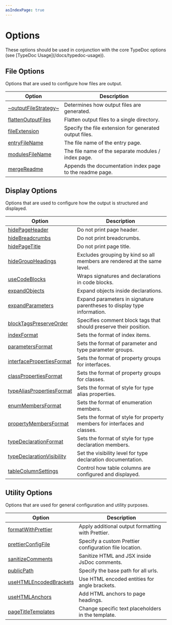 ```yaml
---
asIndexPage: true
---
```



# Options

<Callout type="info">
  These options should be used in conjunction with the core TypeDoc options (see
  [TypeDoc Usage](/docs/typedoc-usage)).
</Callout>

## File Options

Options that are used to configure how files are output.

| Option                                                                | Description                                              |
| --------------------------------------------------------------------- | -------------------------------------------------------- |
| [~outputFileStrategy~](./options/file-options.mdx#outputfilestrategy) | Determines how output files are generated.               |
| [flattenOutputFiles](./options/file-options.mdx#flattenoutputfiles)   | Flatten output files to a single directory.              |
| [fileExtension](./options/file-options.mdx#fileextension)             | Specify the file extension for generated output files.   |
| [entryFileName](./options/file-options.mdx#entryfilename)             | The file name of the entry page.                         |
| [modulesFileName](./options/file-options.mdx#modulesfilename)         | The file name of the separate modules / index page.      |
| [mergeReadme](./options/file-options.mdx#mergereadme)                 | Appends the documentation index page to the readme page. |

## Display Options

Options that are used to configure how the output is structured and displayed.

| Option                                                                               | Description                                                               |
| ------------------------------------------------------------------------------------ | ------------------------------------------------------------------------- |
| [hidePageHeader](./options/display-options.mdx#hidepageheader)                       | Do not print page header.                                                 |
| [hideBreadcrumbs](./options/display-options.mdx#hidebreadcrumbs)                     | Do not print breadcrumbs.                                                 |
| [hidePageTitle](./options/display-options.mdx#hidepagetitle)                         | Do not print page title.                                                  |
| [hideGroupHeadings](./options/display-options.mdx#hidegroupheadings)                 | Excludes grouping by kind so all members are rendered at the same level.  |
| [useCodeBlocks](./options/display-options.mdx#usecodeblocks)                         | Wraps signatures and declarations in code blocks.                         |
| [expandObjects](./options/display-options.mdx#expandobjects)                         | Expand objects inside declarations.                                       |
| [expandParameters](./options/display-options.mdx#expandparameters)                   | Expand parameters in signature parentheses to display type information.   |
| [blockTagsPreserveOrder](./options/display-options.mdx#blocktagspreserveorder)       | Specifies comment block tags that should preserve their position.         |
| [indexFormat](./options/display-options.mdx#indexformat)                             | Sets the format of index items.                                           |
| [parametersFormat](./options/display-options.mdx#parametersformat)                   | Sets the format of parameter and type parameter groups.                   |
| [interfacePropertiesFormat](./options/display-options.mdx#interfacepropertiesformat) | Sets the format of property groups for interfaces.                        |
| [classPropertiesFormat](./options/display-options.mdx#classpropertiesformat)         | Sets the format of property groups for classes.                           |
| [typeAliasPropertiesFormat](./options/display-options.mdx#typealiaspropertiesformat) | Sets the format of style for type alias properties.                       |
| [enumMembersFormat](./options/display-options.mdx#enummembersformat)                 | Sets the format of enumeration members.                                   |
| [propertyMembersFormat](./options/display-options.mdx#propertymembersformat)         | Sets the format of style for property members for interfaces and classes. |
| [typeDeclarationFormat](./options/display-options.mdx#typedeclarationformat)         | Sets the format of style for type declaration members.                    |
| [typeDeclarationVisibility](./options/display-options.mdx#typedeclarationvisibility) | Set the visibility level for type declaration documentation.              |
| [tableColumnSettings](./options/display-options.mdx#tablecolumnsettings)             | Control how table columns are configured and displayed.                   |

## Utility Options

Options that are used for general configuration and utility purposes.

| Option                                                                         | Description                                            |
| ------------------------------------------------------------------------------ | ------------------------------------------------------ |
| [formatWithPrettier](./options/utility-options.mdx#formatwithprettier)         | Apply additional output formatting with Prettier.      |
| [prettierConfigFile](./options/utility-options.mdx#prettierconfigfile)         | Specify a custom Prettier configuration file location. |
| [sanitizeComments](./options/utility-options.mdx#sanitizecomments)             | Sanitize HTML and JSX inside JsDoc comments.           |
| [publicPath](./options/utility-options.mdx#publicpath)                         | Specify the base path for all urls.                    |
| [useHTMLEncodedBrackets](./options/utility-options.mdx#usehtmlencodedbrackets) | Use HTML encoded entities for angle brackets.          |
| [useHTMLAnchors](./options/utility-options.mdx#usehtmlanchors)                 | Add HTML anchors to page headings.                     |
| [pageTitleTemplates](./options/utility-options.mdx#pagetitletemplates)         | Change specific text placeholders in the template.     |
